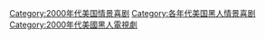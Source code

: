 [[Category:2000年代美国情景喜剧|Category:2000年代美国情景喜剧]]
[[Category:各年代美国黑人情景喜剧|Category:各年代美国黑人情景喜剧]]
[[Category:2000年代美國黑人電視劇|Category:2000年代美國黑人電視劇]]